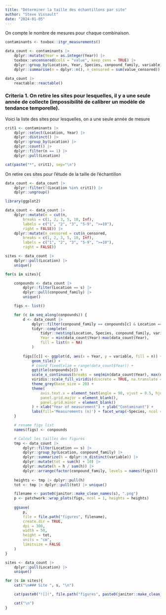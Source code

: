 ```yaml
---
title: "Déterminer la taille des échantillons par site"
author: "Steve Vissault"
date: "2024-01-05"
---
```


On compte le nombre de mesures pour chaque combinaison.

```R
contaminants <- toxbox::itgr_measurements()

data_count <- contaminants |> 
    dplyr::mutate(Year = as.integer(Year)) |>
    toxbox::uncensored(cols = "value", keep_cens = TRUE) |>
    dplyr::group_by(Location, Year, Species, conpound_family, variable) |>
    dplyr::summarise(n = dplyr::n(), n_censored = sum(value_censored))
```

```r
data_count |>
    reactable::reactable()
```

### Criteria 1. On retire les sites pour lesquelles, il y a une seule année de collecte (impossibilité de calibrer un modèle de tendance temporelle).

Voici la liste des sites pour lesquelles, on a une seule année de mesure

```R
crit1 <- contaminants |> 
    dplyr::select(Location, Year) |>
    dplyr::distinct() |>
    dplyr::group_by(Location) |>
    dplyr::count() |>
    dplyr::filter(n == 1) |>
    dplyr::pull(Location)

cat(paste("*", crit1), sep="\n")
```

On retire ces sites pour l'étude de la taille de l'échantillon

```r
data_count <- data_count |>
    dplyr::filter(!(Location %in% crit1)) |>
    dplyr::ungroup()
```

```r
library(ggplot2)

data_count <- data_count |> 
    dplyr::mutate(n = cut(n, 
        breaks = c(1, 2, 3, 5, 10, Inf), 
        labels = c("1", "2", "3", "5-9", ">=10"), 
        right = FALSE)) |>
    dplyr::mutate(n_censored = cut(n_censored, 
        breaks = c(1, 2, 3, 5, 10, Inf), 
        labels = c("1", "2", "3", "5-9", ">=10"), 
        right = FALSE))

sites <- data_count |> 
    dplyr::pull(Location) |> 
    unique()

for(s in sites){

    conpounds <- data_count |> 
        dplyr::filter(Location == s) |>
        dplyr::pull(conpound_family) |>
        unique()

    figs <- list()

    for (c in seq_along(conpounds)) {
        d <- data_count |> 
            dplyr::filter(conpound_family == conpounds[c] & Location == s) |>
            tidyr::complete(
                tidyr::nesting(Location, Species, conpound_family, variable), 
                Year = min(data_count$Year):max(data_count$Year), 
                fill = list(n = NA)
            )
        
        figs[[c]] <- ggplot(d, aes(x = Year, y = variable, fill = n)) + 
            geom_tile() + 
            # coord_fixed(xlim = range(data_count$Year)) + 
            ggtitle(conpounds[c]) +
            scale_x_continuous(breaks = seq(min(data_count$Year), max(data_count$Year), 1), limits = range(data_count$Year)) +
            viridis::scale_fill_viridis(discrete = TRUE, na.translate = FALSE, drop = FALSE) +
            theme_grey(base_size = 20) +
            theme(
                axis.text.x = element_text(angle = 90, vjust = 0.5, hjust=1), 
                panel.grid.major = element_blank(), 
                panel.grid.minor = element_blank()
            ) + xlab("Year of measurement") + ylab("Contaminant") +
            labs(fill='Measurements (n)') + facet_wrap(~Species, ncol = 1) 
    }

    # rename figs list
    names(figs) <- conpounds

    # Calcul les tailles des figures
    tmp <- data_count |> 
        dplyr::filter(Location == s) |>
        dplyr::group_by(Location, conpound_family) |>
        dplyr::summarize(h = dplyr::n_distinct(variable)) |>
        dplyr::mutate(tot = sum(h) + 10) |>
        dplyr::mutate(h = h / sum(h)) |>
        dplyr::arrange(factor(conpound_family, levels = names(figs)))
    
    heights <- tmp |> dplyr::pull(h)
    tot <- tmp |> dplyr::pull(tot) |> unique()

    filename <- paste0(janitor::make_clean_names(s), ".png")
    p <- patchwork::wrap_plots(figs, ncol = 1, heights = heights)
    
    ggsave(
        p, 
        file = file.path("figures", filename),
        create.dir = TRUE,
        dpi = 300,
        width = 50,
        height = tot,
        units = "cm",
        limitsize = FALSE
    )
}
```

```R
sites <- data_count |> 
    dplyr::pull(Location) |> 
    unique()

for (s in sites){
    cat("\n### Site ", s, "\n")

    cat(paste0("![](", file.path("figures", paste0(janitor::make_clean_names(s), ".png")), ")"), "\n")

    cat("\n")
}

```
